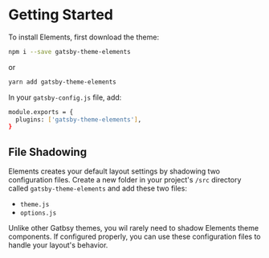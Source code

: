 
# Getting Started

To install Elements, first download the theme:

```sh
npm i --save gatsby-theme-elements
```

or

```sh
yarn add gatsby-theme-elements
```

In your `gatsby-config.js` file, add:

```sh
module.exports = {
  plugins: ['gatsby-theme-elements'],
}
```

## File Shadowing

Elements creates your default layout settings by shadowing two configuration files. Create a new folder in your project's `/src` directory called `gatsby-theme-elements` and add these two files:

- `theme.js`
- `options.js`

Unlike other Gatbsy themes, you wil rarely need to shadow Elements theme components. If configured properly, you can use these configuration files to handle your layout's behavior.

<div style={{ textAlign: "right" }}>
  <PageLink path="/theme-js" label="theme.js" next />
</div>
